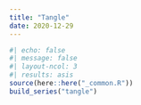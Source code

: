 ```yaml
---
title: "Tangle"
date: 2020-12-29
---
```

  
```r
#| echo: false
#| message: false
#| layout-ncol: 3
#| results: asis
source(here::here("_common.R"))
build_series("tangle")
```
